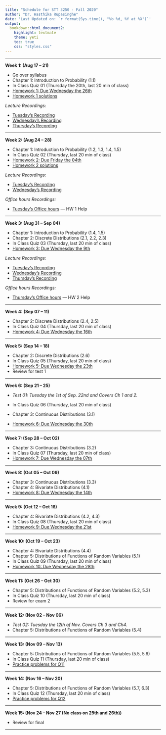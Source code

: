 ```yaml
---
title: "Schedule for STT 3250 - Fall 2020"
author: "Dr. Hasthika Rupasinghe"
date: 'Last Updated on: `r format(Sys.time(), "%b %d, %Y at %X")`'
output:
  bookdown::html_document2:
    highlight: textmate
    theme: yeti
    toc: true
    css: "styles.css"
---
```


***

**Week 1: (Aug 17 -- 21)**

* Go over syllabus
* Chapter 1: Introduction to Probability (1.1)
* In Class Quiz 01 (Thursday the 20th, last 20 min of class)
* [Homework 1: Due Wednesday the 26th](Homework.html)
* [Homework 1 solutions](./HWsol/HW1sol.html)

*Lecture Recordings:*

* [Tuesday's Recording](https://appstate.zoom.us/rec/share/7-hOCaDV-T5OXaOUtl7SZ_J4QYH9aaa81Xcd-aEEzxl_OQHxxwis9ueu2PmUTLwQ)   
* [Wednesday's Recording](https://appstate.zoom.us/rec/share/w_B7N7P99jNLHIHW8X3gSoF5AtXOX6a81CUXqfoEzk41Nv3YBZ48tEJGH8h_ZPF-)   
* [Thursday's Recording](https://appstate.zoom.us/rec/share/98pcdqvq-VJLZoHu5EHaCr8iO5_oX6a8h3JL_qdcykbNt_PEDJJ2NiPJoGDJs4n3)  

***

**Week 2: (Aug 24 -- 28)**

* Chapter 1: Introduction to Probability (1.2, 1.3, 1.4, 1.5)
* In Class Quiz 02 (Thursday, last 20 min of class)
* [Homework 2: Due Friday the 04th](Homework.html)
* [Homework 2 solutions](./HWsol/HW2sol.pdf)

*Lecture Recordings:*

* [Tuesday's Recording](https://appstate.zoom.us/rec/share/wuIsK7ru9WpJeomRyHDOZKViM5T3eaa8gCUXr_tYyE1TAgTLgSlsuv2jiSPYbjJo)   
* [Wednesday's Recording](https://appstate.zoom.us/rec/share/x-ssc77gymhOT6PQwU_uf5M6N7rgeaa82yZL-KEMmU7hsSskwi6EwPUVRDaJQm1_)


*Office hours Recordings:*

* [Tuesday's Office hours](https://appstate.zoom.us/rec/share/wvYqELLtsWROQ8_G9U_UYI06Eorqaaa8gXAeqPcLxRprar374o_LFKBt6aD-Pr-J) --- HW 1 Help

***

**Week 3: (Aug 31 -- Sep 04)**

* Chapter 1: Introduction to Probability (1.4, 1.5)
* Chapter 2: Discrete Distributions (2.1, 2.2, 2.3)
* In Class Quiz 03 (Thursday, last 20 min of class)
* [Homework 3: Due Wednesday the 9th](Homework.html)

*Lecture Recordings:*

* [Tuesday's Recording](https://appstate.zoom.us/rec/share/7uhlFpvJ-ltJe5XU4n2cAb89BJ61X6a8hCdK-fcMz0sB5cXoaiqqkeVdsIVLDqC7)
* [Wednesday's Recording](https://appstate.zoom.us/rec/share/NOQaD2mL5qgfe3-g7t50-tvWRFOlPLE14xdI-XZKD3gjHNjruKMLhl5n0tsj4YOy.NY9gAs-daAqqeQU2)   
* [Thursday's Recording](https://appstate.zoom.us/rec/share/rekyP_yaiCn_Q79g0hTFaIFAfybCMkIe6RCfTxNhKFB3ynChVXdMwOz89GqzEbI.5nQ0KU5aUeKtIrsv)  


*Office hours Recordings:*

* [Thursday's Office hours](https://appstate.zoom.us/rec/share/XAo_PdlX5_RD0-PjsU_tqzJQIaTqWRENOFcTomIyYCJMEgbglVCFhH7QK1X7sVXJ.0xOhGcErMr82NwkH) --- HW 2 Help

***

**Week 4: (Sep 07 -- 11)**

* Chapter 2: Discrete Distributions (2.4, 2.5)
* In Class Quiz 04 (Thursday, last 20 min of class)
* [Homework 4: Due Wednesday the 16th](Homework.html)

***

**Week 5: (Sep 14 -- 18)**

* Chapter 2: Discrete Distributions (2.6)
* In Class Quiz 05 (Thursday, last 20 min of class)
* [Homework 5: Due Wednesday the 23th](Homework.html)
* Review for test 1

***

**Week 6: (Sep 21 -- 25)**

* *Test 01: Tuesday the 1st of Sep. 22nd and Covers Ch 1 and 2.*

* In Class Quiz 06 (Thursday, last 20 min of class)
* Chapter 3: Continuous Distributions (3.1)
* [Homework 6: Due Wednesday the 30th](Homework.html)

***

**Week 7: (Sep 28 -- Oct 02)**

* Chapter 3: Continuous Distributions (3.2)
* In Class Quiz 07 (Thursday, last 20 min of class)
* [Homework 7: Due Wednesday the 07th](Homework.html)


***

**Week 8: (Oct 05 -- Oct 09)**

* Chapter 3: Continuous Distributions (3.3)
* Chapter 4: Bivariate Distributions (4.1)
* [Homework 8: Due Wednesday the 14th](Homework.html)

***

**Week 9: (Oct 12 -- Oct 16)**

* Chapter 4: Bivariate Distributions (4.2, 4.3)
* In Class Quiz 08 (Thursday, last 20 min of class)
* [Homework 9: Due Wednesday the 21st](Homework.html)

***

**Week 10: (Oct 19 -- Oct 23)**

* Chapter 4: Bivariate Distributions (4.4)
* Chapter 5: Distributions of Functions of Random Variables (5.1)
* In Class Quiz 09 (Thursday, last 20 min of class)
* [Homework 10: Due Wednesday the 28th](Homework.html)

***

**Week 11: (Oct 26 -- Oct 30)**

* Chapter 5: Distributions of Functions of Random Variables (5.2, 5.3)
* In Class Quiz 10 (Thursday, last 20 min of class)
* Review for exam 2


***

**Week 12: (Nov 02 -- Nov 06)**

* *Test 02: Tuesday the 12th of Nov. Covers Ch 3 and Ch4.*
* Chapter 5: Distributions of Functions of Random Variables (5.4)



***

**Week 13: (Nov 09 -- Nov 13)**

* Chapter 5: Distributions of Functions of Random Variables (5.5, 5.6)
* In Class Quiz 11 (Thursday, last 20 min of class)
* [Practice problems for Q11 ](Homework.html)

***

**Week 14: (Nov 16 -- Nov 20)**

* Chapter 5: Distributions of Functions of Random Variables (5.7, 6.3)
* In Class Quiz 12 (Thursday, last 20 min of class)
* [Practice problems for Q12 ](Homework.html)


***

**Week 15: (Nov 24 -- Nov 27 (No class on 25th and 26th))**


* Review for final

***

